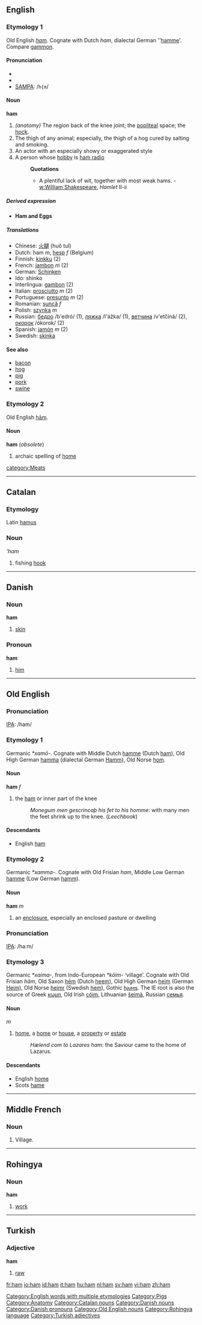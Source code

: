 ==English==
===Etymology 1===
Old English ''[[ham#Old English|ham]]''.  Cognate with Dutch ''ham'', dialectal German ''[[hamme]]'.  Compare [[gammon]].

====Pronunciation====
*{{AHD|/hăm/}}
*{{IPA|/hæm/}}
*[[SAMPA]]: /<tt>h{m</tt>/

==== Noun ====
'''ham'''
#''(anatomy)'' The region back of the knee joint; the [[popliteal]] space; the [[hock]].
#The thigh of any animal; especially, the thigh of a hog cured by salting and smoking.
#An actor with an especially showy or exaggerated style
#A person whose [[hobby]] is [[ham radio]]
#:'''Quotations'''
#:*A plentiful lack of wit, together with most weak hams. - [[w:William Shakespeare]], ''Hamlet'' II-ii

=====Derived expression=====
*'''Ham and Eggs'''<!-- is this really idiomatic? capitalised? -->

===== Translations =====
*Chinese: [[火腿]] (huǒ tuǐ)
*Dutch: ham ''m'', [[hesp]] ''f'' (Belgium)
*Finnish: [[kinkku]] (2)
*French: [[jambon]] ''m'' (2)
*German: [[Schinken]]
*Ido: shinko
*Interlingua: [[gambon]] (2)
*Italian: [[prosciutto]] ''m'' (2)
*Portuguese: [[presunto]] ''m'' (2)
*Romanian: [[şuncă]] ''f''
*Polish: [[szynka]] ''m''
*Russian: [[бедро]] /b'edró/ {{n}} (1), [[ляжка]] /l'ážka/ {{f}} (1), [[ветчина]] /v'etčiná/ {{f}} (2), [[окорок]] /ókorok/ {{m}} (2)
*Spanish: [[jamón]] ''m'' (2)
*Swedish: [[skinka]] {{c}}

====See also====
*[[bacon]]
*[[hog]]
*[[pig]]
*[[pork]]
*[[swine]]

===Etymology 2===
Old English [[ham#Old English|hām]].

====Noun====
'''ham''' (''obsolete'')
# archaic spelling of [[home]]

[[Category:English words with multiple etymologies]]
[[category:Meats]]
[[Category:Pigs]]
[[Category:Anatomy]]

----

==Catalan==
===Etymology===
Latin [[hamus]]
===Noun===
'''ham''

# fishing [[hook]]

[[Category:Catalan nouns]]

----

==Danish==

=== Noun ===
'''ham'''

#[[skin]]

=== Pronoun ===
'''ham'''

#[[him]]

[[Category:Danish nouns]]
[[Category:Danish pronouns]]

----

==Old English==
===Pronunciation===
[[IPA]]: /ham/

===Etymology 1===
Germanic ''*xamō-''.  Cognate with Middle Dutch [[hamme]] (Dutch [[ham#Dutch|ham]]), Old High German [[hamma]] (dialectal German [[Hamm]]), Old Norse [[hǫm]].

====Noun====
'''ham''' ''f''
# the [[ham#English|ham]] or inner part of the knee
#:''Monegum men gescrincaþ his fet to his homme'': with many men the feet shrink up to the knee.  (''Leechbook'')

====Descendants====
*English [[ham#English|ham]]

===Etymology 2===
Germanic ''*xamma-''.  Cognate with Old Frisian ''ham'', Middle Low German [[hamme]] (Low German [[hamm]]).

====Noun====
'''ham''' ''m''
# an [[enclosure]], especially an enclosed pasture or dwelling

===Pronunciation===
[[IPA]]: /ha:m/

===Etymology 3===
Germanic ''*xaima-'', from Indo-European ''*kōim-'' ‘village’.  Cognate with Old Frisian ''hām'', Old Saxon [[hem|hēm]] (Dutch [[heem]]), Old High German [[heim]] (German [[Heim]]), Old Norse [[heimr]] (Swedish [[hem#Swedish|hem]]), Gothic [[𐌷𐌰𐌹𐌼𐍃]].  The IE root is also the source of Greek [[κωμη]], Old Irish [[cóim]], Lithuanian [[šeima|šeimà]], Russian [[семья]].

====Noun====
{{Unicode|'''hām'''}} ''m''
# [[home]], a [[home]] or [[house]], a [[property]] or [[estate]]
#:''Hælend com to Lazares ham'': the Saviour came to the home of Lazarus.

====Descendants====
*English [[home]]
*Scots [[hame]]

[[Category:Old English nouns]]

----

==Middle French==
===Noun===
# Village.

----

==Rohingya==

===Noun===
'''ham'''

# [[work]]

[[Category:Rohingya language]]

----

==Turkish==
===Adjective===
'''ham'''

# [[raw]]

[[Category:Turkish adjectives]]

[[fr:ham]]
[[io:ham]]
[[id:ham]]
[[it:ham]]
[[hu:ham]]
[[nl:ham]]
[[sv:ham]]
[[vi:ham]]
[[zh:ham]]